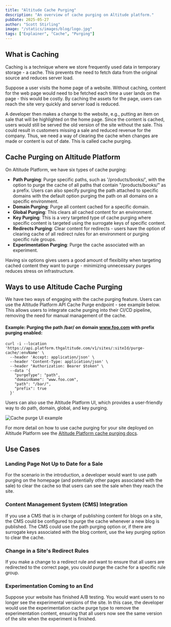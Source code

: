 ```yaml
---
title: "Altitude Cache Purging"
description: "An overview of cache purging on Altitude platform."
pubDate: 2025-05-27
author: "Scott Stirling"
image: "/statics/images/blog/logo.jpg"
tags: ["Explainer", "Cache", "Purging"]
---
```


## What is Caching

Caching is a technique where we store frequently used data in temporary storage - a cache. This prevents the need to fetch data from the original source and reduces server load.

Suppose a user visits the home page of a website. Without caching, content for the web page would need to be fetched each time a user lands on the page - this would be costly. By caching the assets for the page, users can reach the site very quickly and server load is reduced.

A developer then makes a change to the website, e.g., putting an item on sale that will be highlighted on the home page. Since the content is cached, users would still be served the old version of the site without the sale. This could result in customers missing a sale and reduced revenue for the company. Thus, we need a way of clearing the cache when changes are made or content is out of date. This is called cache purging.

## Cache Purging on Altitude Platform

On Altitude Platform, we have six types of cache purging:

- **Path Purging**: Purge specific paths, such as '/products/books/', with the option to purge the cache of all paths that contain "/products/books/" as a prefix. Users can also specify purging the path attached to specific domains with the default option purging the path on all domains on a specific environment.
- **Domain Purging**: Purge all content cached for a specific domain.
- **Global Purging**: This clears all cached content for an environment.
- **Key Purging**: This is a very targeted type of cache purging where specific content is targeted using the surrogate keys of specific content.
- **Redirects Purging**: Clear content for redirects - users have the option of clearing cache of all redirect rules for an environment or purging specific rule groups.
- **Experimentation Purging**: Purge the cache associated with an experiment.

Having six options gives users a good amount of flexibility when targeting cached content they want to purge - minimizing unnecessary purges reduces stress on infrastructure.

## Ways to use Altitude Cache Purging

We have two ways of engaging with the cache purging feature. Users can use the Altitude Platform API Cache Purge endpoint - see example below. This allows users to integrate cache purging into their CI/CD pipeline, removing the need for manual management of the cache.

#### Example: Purging the path /bar/ on domain www.foo.com with prefix purging enabled:
```
curl -i --location 'https://api.platform.thgaltitude.com/v1/sites/:siteId/purge-cache/:envName' \
  --header 'Accept: application/json' \
  --header 'Content-Type: application/json' \
  --header "Authorization: Bearer $token" \
  --data '{
    "purgeType": "path",
    "domainName": "www.foo.com",
    "path": "/bar/",
    "prefix": true
  }'
```

Users can also use the Altitude Platform UI, which provides a user-friendly way to do path, domain, global, and key purging.

![Cache purge UI example](/statics/screenshots/cache/cache-purge-example.png)

For more detail on how to use cache purging for your site deployed on Altitude Platform see the [Altitude Platform cache purging docs](https://thgaltitude.com/docs/platform/v2.3.0/edge/cache).

## Use Cases

### Landing Page Not Up to Date for a Sale

For the scenario in the introduction, a developer would want to use path purging on the homepage (and potentially other pages associated with the sale) to clear the cache so that users can see the sale when they reach the site.

### Content Management System (CMS) Integration

If you use a CMS that is in charge of publishing content for blogs on a site, the CMS could be configured to purge the cache whenever a new blog is published. The CMS could use the path purging option or, if there are surrogate keys associated with the blog content, use the key purging option to clear the cache.

### Change in a Site's Redirect Rules

If you make a change to a redirect rule and want to ensure that all users are redirected to the correct page, you could purge the cache for a specific rule group.

### Experimentation Coming to an End

Suppose your website has finished A/B testing. You would want users to no longer see the experimental versions of the site. In this case, the developer would use the experimentation cache purge type to remove the experimentation content, ensuring that all users now see the same version of the site when the experiment is finished.
